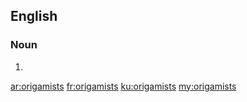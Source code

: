 ==English==

===Noun===
{{head|en|plural}}

# {{plural of|origamist|lang=en|nocat=1}}

[[ar:origamists]]
[[fr:origamists]]
[[ku:origamists]]
[[my:origamists]]